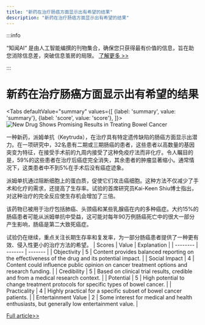 ```yaml
---
title: "新药在治疗肠癌方面显示出有希望的结果"
description: "新药在治疗肠癌方面显示出有希望的结果"
---
```



:::info

“知闻AI“ 是由人工智能编撰的刊物集合，确保您只获得最有价值的信息，旨在助您消除信息差，突破信息茧房的局限。  [了解更多 >>](/zh-Hans/docs/guides)

:::

# 新药在治疗肠癌方面显示出有希望的结果


<Tabs
	defaultValue="summary"
	values={[
	{label: 'summary', value: 'summary'},
	{label: 'score', value: 'score'},
]}>
<TabItem value="summary">
<img
  src="https://image.informedainews.com/2024/06/Hea-yuB-1717382760-0.jpg"
  alt="New Drug Shows Promising Results in Treating Bowel Cancer"
/>



一种新药，派姆单抗（Keytruda），在治疗具有特定遗传缺陷的肠癌方面显示出潜力。在一项研究中，32名患有二期或三期肠癌的患者，这些患者以高数量的基因突变为特征，在接受手术前的九周内接受了这种免疫疗法而非化疗。令人瞩目的是，59%的这些患者在治疗后癌症完全消失，其余患者的肿瘤显著缩小。通常情况下，这类患者中不到5%在手术后没有癌症迹象。

派姆单抗通过阻断细胞上的蛋白质，促使它们攻击癌细胞。这种方法不仅减少了手术和化疗的需求，还提高了生存率。试验的首席研究员Kai-Keen Shiu博士指出，对这种治疗的完全反应使生存机会增加了三倍。

该药物已被用于治疗包括肺癌、头颈癌和某些乳腺癌在内的多种癌症。大约15%的肠癌患者可能从派姆单抗中受益，这可能对每年90万例肠癌死亡中的很大一部分产生影响，肠癌是第二大致死癌症。

试验仍在继续，重点关注长期生存率和复发率，为一部分肠癌患者提供了一种更有效、侵入性更小的治疗方法的希望。
</TabItem>
<TabItem value="score">
	| Scores     | Value   | Explanation |
	| -------- | ------- | ------- |
	| Objectivity  | 5    | Content provides balanced reporting on the effectiveness of the drug and its potential impact.    |
	| Social Impact | 4     | Content could influence public opinion on cancer treatment options and research funding.    |
	| Credibility    | 5    | Based on clinical trial results, credible and from a medical research context.    |
	| Potential    | 5    | High potential to change treatment protocols for specific types of bowel cancer.    |
	| Practicality    | 4    | Highly practical for a specific subset of bowel cancer patients.    |
	| Entertainment Value    | 2    | Some interest for medical and health enthusiasts, but generally low entertainment value.    |
</TabItem>
</Tabs>

[Full article>>](https://sputniknews.com/20240603/drug-melts-away-bowel-cancer-say-uk-doctors-1118750612.html)
